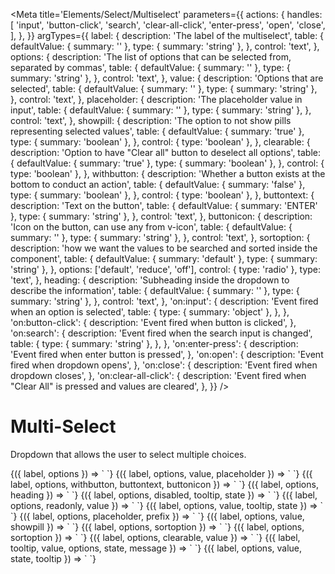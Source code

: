 
<Meta
  title='Elements/Select/Multiselect'
  parameters={{
    actions: {
      handles: [
        'input',
        'button-click',
        'search',
        'clear-all-click',
        'enter-press',
        'open',
        'close',
      ],
    },
  }}
  argTypes={{
    label: {
      description: 'The label of the multiselect',
      table: {
        defaultValue: { summary: '' },
        type: { summary: 'string' },
      },
      control: 'text',
    },
    options: {
      description:
        'The list of options that can be selected from, separated by commas',
      table: {
        defaultValue: { summary: '' },
        type: { summary: 'string' },
      },
      control: 'text',
    },
    value: {
      description: 'Options that are selected',
      table: {
        defaultValue: { summary: '' },
        type: { summary: 'string' },
      },
      control: 'text',
    },
    placeholder: {
      description: 'The placeholder value in input',
      table: {
        defaultValue: { summary: '' },
        type: { summary: 'string' },
      },
      control: 'text',
    },
    showpill: {
      description: 'The option to not show pills representing selected values',
      table: {
        defaultValue: { summary: 'true' },
        type: { summary: 'boolean' },
      },
      control: { type: 'boolean' },
    },
    clearable: {
      description: 'Option to have "Clear all" button to deselect all options',
      table: {
        defaultValue: { summary: 'true' },
        type: { summary: 'boolean' },
      },
      control: { type: 'boolean' },
    },
    withbutton: {
      description: 'Whether a button exists at the bottom to conduct an action',
      table: {
        defaultValue: { summary: 'false' },
        type: { summary: 'boolean' },
      },
      control: { type: 'boolean' },
    },
    buttontext: {
      description: 'Text on the button',
      table: {
        defaultValue: { summary: 'ENTER' },
        type: { summary: 'string' },
      },
      control: 'text',
    },
    buttonicon: {
      description: 'Icon on the button, can use any from v-icon',
      table: {
        defaultValue: { summary: '' },
        type: { summary: 'string' },
      },
      control: 'text',
    },
    sortoption: {
      description:
        'how we want the values to be searched and sorted inside the component',
      table: {
        defaultValue: { summary: 'default' },
        type: { summary: 'string' },
      },
      options: ['default', 'reduce', 'off'],
      control: { type: 'radio' },
      type: 'text',
    },
    heading: {
      description: 'Subheading inside the dropdown to describe the information',
      table: {
        defaultValue: { summary: '' },
        type: { summary: 'string' },
      },
      control: 'text',
    },
    'on:input': {
      description: 'Event fired when an option is selected',
      table: {
        type: { summary: 'object' },
      },
    },
    'on:button-click': {
      description: 'Event fired when button is clicked',
    },
    'on:search': {
      description: 'Event fired when the search input is changed',
      table: {
        type: { summary: 'string' },
      },
    },
    'on:enter-press': {
      description: 'Event fired when enter button is pressed',
    },
    'on:open': {
      description: 'Event fired when dropdown opens',
    },
    'on:close': {
      description: 'Event fired when dropdown closes',
    },
    'on:clear-all-click': {
      description:
        'Event fired when "Clear All" is pressed and values are cleared',
    },
  }}
/>

# Multi-Select

Dropdown that allows the user to select multiple choices.

<Canvas>
  <Story
    name='Default'
    args={{
      label: 'Default multiselect',
      options: 'happy, sad, angry',
    }}
  >
    {({ label, options }) => `
      <v-multiselect
        label='${label}'
        options='${options}'
      />
    `}
  </Story>
</Canvas>

<Canvas>
  <Story
    name='With value and placeholder'
    args={{
      label: 'With value and placeholder',
      options: 'Option 1, Option 2, Option 3',
      value: 'Option 1, Option 3',
      placeholder: 'Some placeholder...',
    }}
  >
    {({ label, options, value, placeholder }) => `
<v-multiselect
  label='${label}'
  options='${options}'
  value='${value}'
  placeholder='${placeholder}'
/>
    `}
  </Story>
</Canvas>

<Canvas>
  <Story
    name='With button'
    args={{
      label: 'With button',
      options: 'Photo 1, Photo 2, Photo 3',
      withbutton: 'true',
      buttontext: 'TAKE PHOTO',
      buttonicon: 'camera',
    }}
  >
    {({ label, options, withbutton, buttontext, buttonicon }) => `
<v-multiselect
  label='${label}'
  options='${options}'
  withbutton='${withbutton}'
  buttontext='${buttontext}'
  buttonicon='${buttonicon}'
/>
    `}
  </Story>
</Canvas>

<Canvas>
  <Story
    name='With heading'
    args={{
      label: 'With heading',
      options: 'a1, a2, a3, a4',
      heading: 'A Values',
    }}
  >
    {({ label, options, heading }) => `
<v-multiselect
  label='${label}'
  options='${options}'
  heading='${heading}'
/>
    `}
  </Story>
</Canvas>

<Canvas>
  <Story
    name='Disabled'
    args={{
      label: 'Your options',
      options: 'Option 1, Option 2, Option 3',
      disabled: 'true',
      tooltip: 'This is disabled.',
      state: 'error',
    }}
  >
    {({ label, options, disabled, tooltip, state }) => `
<v-multiselect
  label='${label}'
  options='${options}'
  disabled='${disabled}'
  tooltip='${tooltip}'
  state='${state}'
/>
    `}
  </Story>
</Canvas>

<Canvas>
  <Story
    name='Readonly'
    args={{
      label: 'Your options',
      options: 'Option 1, Option 2, Option 3',
      readonly: 'true',
      value: 'Option 1, Option 2',
    }}
  >
    {({ label, options, readonly, value }) => `
<v-multiselect
  label='${label}'
  options='${options}'
  readonly='${readonly}'
  value='${value}'
/>
    `}
  </Story>
</Canvas>

<Canvas>
  <Story
    name='With tooltip'
    args={{
      label: 'With tooltip',
      options: 'Option 1, Option 2, Option 3',
      value: 'Option',
      tooltip: 'Warning: these options may not be your only options.',
      state: 'warn',
    }}
  >
    {({ label, options, value, tooltip, state }) => `
<v-multiselect
  label='${label}'
  options='${options}'
  value='${value}'
  tooltip='${tooltip}'
  state='${state}'
/>
    `}
  </Story>
</Canvas>

<Canvas>
  <Story
    name='With prefix'
    args={{
      label: 'Options with prefixes',
      options: gpioOptions,
      placeholder: 'Select...',
      prefix: 'true',
    }}
  >
    {({ label, options, placeholder, prefix }) => `
<v-multiselect
  label='${label}'
  options='${options}'
  placeholder='${placeholder}'
  prefix='${prefix}'
/>
    `}
  </Story>
</Canvas>

<Canvas>
  <Story
    name='Hide pills'
    args={{
      label: 'Hide pills',
      options: 'Bob, Sally, Jimothy, Raechel, Apple, Andy, Robert',
      value: 'Jimothy, Apple',
      showpill: 'false',
    }}
  >
    {({ label, options, value, showpill }) => `
<v-multiselect
  label='${label}'
  options='${options}'
  value='${value}'
  showpill='${showpill}'
/>
    `}
  </Story>
</Canvas>

<Canvas>
  <Story
    name='Reduce search'
    args={{
      label: 'Reduce search',
      options: 'hello, hi, yo, halo',
      sortoption: 'reduce',
    }}
  >
    {({ label, options, sortoption }) => `
<v-multiselect
  label='${label}'
  options='${options}'
  sortoption='${sortoption}'
/>
    `}
  </Story>
</Canvas>

<Canvas>
  <Story
    name='Do not search'
    args={{
      label: 'Do not search',
      options: 'hello, hi, yo, halo',
      sortoption: 'off',
    }}
  >
    {({ label, options, sortoption }) => `
<v-multiselect
  label='${label}'
  options='${options}'
  sortoption='${sortoption}'
/>
    `}
  </Story>
</Canvas>

<Canvas>
  <Story
    name='Not clearable'
    args={{
      label: 'Not clearable',
      options: 'hello, hi, yo, halo',
      value: 'hi, halo',
      clearable: 'false',
    }}
  >
    {({ label, options, clearable, value }) => `
<v-multiselect
  label='${label}'
  options='${options}'
  clearable='${clearable}'
  value='${value}'
/>
    `}
  </Story>
</Canvas>

<Canvas>
  <Story
    name='Error'
    args={{
      label: `Board`,
      value: '',
      state: 'error',
      options: 'hello, hi, yo, halo',
      message: 'Something went wrong.',
    }}
  >
    {({ label, tooltip, value, options, state, message }) => `
<v-multiselect
  label='${label}'
  options='${options}'
  value='${value}'
  state='${state}'
  message='${message}'
/>
    `}
  </Story>
</Canvas>

<Canvas>
  <Story
    name='Warning'
    args={{
      label: `Board`,
      value: '',
      state: 'warn',
      options: 'hello, hi, yo, halo',
      tooltip: 'Uh oh',
    }}
  >
    {({ label, options, value, state, tooltip }) => `
<v-multiselect
  label='${label}'
  options='${options}'
  value='${value}'
  tooltip='${tooltip}'
  state='${state}'
/>
    `}
  </Story>
</Canvas>
